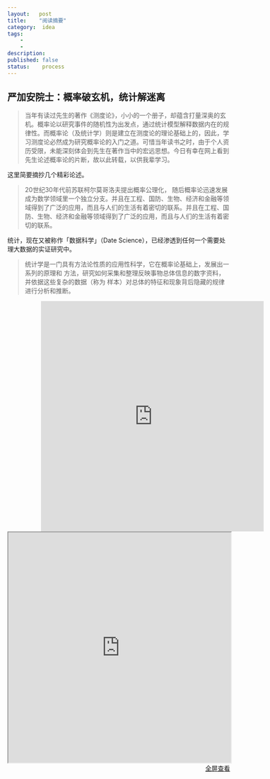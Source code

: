 ```yaml
---
layout:   post
title:    "阅读摘要"
category:  idea
tags:     
    -  
    -   
description: 
published: false
status:    process
---
```


## 严加安院士：概率破玄机，统计解迷离

> 当年有读过先生的著作《测度论》，小小的一个册子，却蕴含打量深奥的玄机。概率论以研究事件的随机性为出发点，通过统计模型解释数据内在的规律性。而概率论（及统计学）则是建立在测度论的理论基础上的，因此，学习测度论必然成为研究概率论的入门之道。可惜当年读书之时，由于个人资历受限，未能深刻体会到先生在著作当中的宏远思想。今日有幸在网上看到先生论述概率论的片断，故以此转载，以供我辈学习。

这里简要摘抄几个精彩论述。

> 20世纪30年代前苏联柯尔莫哥洛夫提出概率公理化， 随后概率论迅速发展成为数学领域里一个独立分支。并且在工程、国防、生物、经济和金融等领域得到了广泛的应用，而且与人们的生活有着密切的联系。并且在工程、国防、生物、经济和金融等领域得到了广泛的应用，而且与人们的生活有着密切的联系。

统计，现在又被称作「数据科学」（Date Science），已经渗透到任何一个需要处理大数据的实证研究中。

> 统计学是一门具有方法论性质的应用性科学，它在概率论基础上，发展出一系列的原理和 方法，研究如何采集和整理反映事物总体信息的数字资料，并依据这些复杂的数据（称为 样本）对总体的特征和现象背后隐藏的规律进行分析和推断。

<iframe 
style="width:100%; height:520px; margin-left: 15%; margin-right: 15%; "
frameborder="0" 
allowfullscreen="" 
src="http://v.qq.com/iframe/player.html?vid=n0160f3xnul&amp;width=670&amp;height=502.5&amp;auto=0" 
scrolling="no">
</iframe>

<iframe src="http://mp.weixin.qq.com/s?__biz=MzAwMzU4MjQxNg==&mid=209124230&idx=1&sn=fb1f606cba6fff280941d7c8d0957ef3#rd" 
style="width:100%; height:520px;">
</iframe>

<p style="margin-top: 0px; text-align:right;">
<a target="_blank" 
href="http://mp.weixin.qq.com/s?__biz=MzAwMzU4MjQxNg==&mid=209124230&idx=1&sn=fb1f606cba6fff280941d7c8d0957ef3#rd">
  全屏查看
</a>
</p>